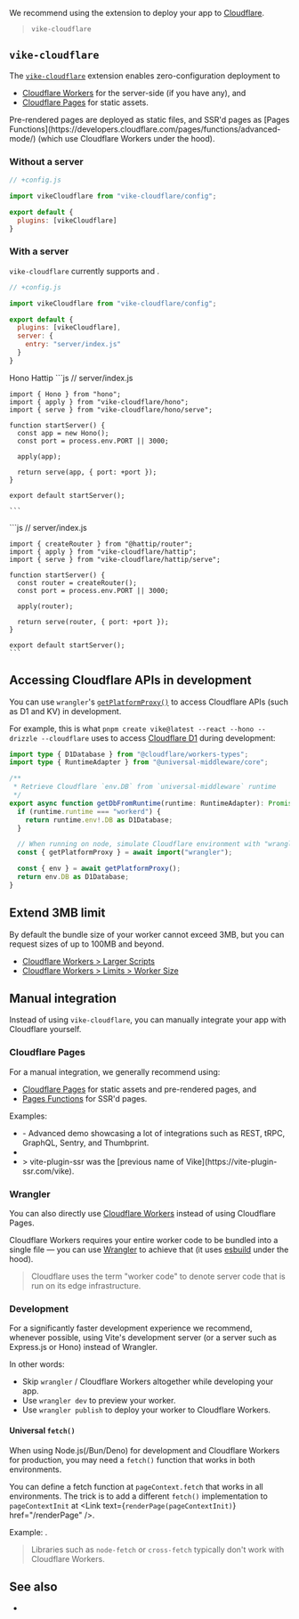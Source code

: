 
We recommend using the <Link href="#vike-cloudflare" /> extension to deploy your app to [Cloudflare](https://www.cloudflare.com).

> <UseScaffolder>`vike-cloudflare`</UseScaffolder>


## `vike-cloudflare`

The [`vike-cloudflare`](https://github.com/vikejs/vike-cloudflare) extension enables zero-configuration deployment to
 - [Cloudflare Workers](https://workers.cloudflare.com) for the server-side (if you have any), and
 - [Cloudflare Pages](https://pages.cloudflare.com) for static assets.

<Link href="/pre-rendering">Pre-rendered pages</Link> are deployed as static files, and <Link href="/ssr">SSR</Link>'d pages as [Pages Functions](https://developers.cloudflare.com/pages/functions/advanced-mode/) (which use Cloudflare Workers under the hood).

### Without a server

```js
// +config.js

import vikeCloudflare from "vike-cloudflare/config";

export default {
  plugins: [vikeCloudflare]
}
```

### With a server

`vike-cloudflare` currently supports <Link href="/hono" /> and <Link href="/hattip" />.

```js
// +config.js

import vikeCloudflare from "vike-cloudflare/config";

export default {
  plugins: [vikeCloudflare],
  server: {
    entry: "server/index.js"
  }
}
```

<Tabs>
  <TabList>
    <Tab>Hono</Tab>
    <Tab>Hattip</Tab>
  </TabList>

  <TabPanel>
    ```js
    // server/index.js

    import { Hono } from "hono";
    import { apply } from "vike-cloudflare/hono";
    import { serve } from "vike-cloudflare/hono/serve";

    function startServer() {
      const app = new Hono();
      const port = process.env.PORT || 3000;

      apply(app);

      return serve(app, { port: +port });
    }

    export default startServer();

    ```
  </TabPanel>
  <TabPanel>
    ```js
    // server/index.js

    import { createRouter } from "@hattip/router";
    import { apply } from "vike-cloudflare/hattip";
    import { serve } from "vike-cloudflare/hattip/serve";

    function startServer() {
      const router = createRouter();
      const port = process.env.PORT || 3000;

      apply(router);

      return serve(router, { port: +port });
    }

    export default startServer();
    ```
  </TabPanel>
</Tabs>


## Accessing Cloudflare APIs in development

You can use `wrangler`'s [`getPlatformProxy()`](https://developers.cloudflare.com/workers/wrangler/api/#getplatformproxy) to access Cloudflare APIs (such as D1 and KV) in development.

For example, this is what <Link href="/new">`pnpm create vike@latest --react --hono --drizzle --cloudflare`</Link> uses to access [Cloudflare D1](https://developers.cloudflare.com/d1/) during development:

```ts
import type { D1Database } from "@cloudflare/workers-types";
import type { RuntimeAdapter } from "@universal-middleware/core";

/**
 * Retrieve Cloudflare `env.DB` from `universal-middleware` runtime
 */
export async function getDbFromRuntime(runtime: RuntimeAdapter): Promise<D1Database> {
  if (runtime.runtime === "workerd") {
    return runtime.env!.DB as D1Database;
  }

  // When running on node, simulate Cloudflare environment with "wrangler"
  const { getPlatformProxy } = await import("wrangler");

  const { env } = await getPlatformProxy();
  return env.DB as D1Database;
}
```

## Extend 3MB limit

By default the bundle size of your worker cannot exceed 3MB, but you can request sizes of up to 100MB and beyond.
 - [Cloudflare Workers > Larger Scripts](https://www.cloudflare.com/larger-scripts-on-workers-early-access/)
 - [Cloudflare Workers > Limits > Worker Size](https://developers.cloudflare.com/workers/platform/limits/#worker-size)


## Manual integration

Instead of using `vike-cloudflare`, you can manually integrate your app with Cloudflare yourself.

### Cloudflare Pages

For a manual integration, we generally recommend using:
 - [Cloudflare Pages](https://developers.cloudflare.com/pages/) for static assets and <Link href="/pre-rendering">pre-rendered pages</Link>, and
 - [Pages Functions](https://developers.cloudflare.com/pages/platform/functions/) for <Link href="/ssr">SSR'd pages</Link>.

Examples:
 - <Example timestamp="2024.01" repo="travis-r6s/vike-cf-pages" /> - Advanced demo showcasing a lot of integrations such as REST, tRPC, GraphQL, Sentry, and Thumbprint.
 - <Example timestamp="2024.01" repo="osseonews/vike-app-cfp" />
 - <Example timestamp="2022.04" repo="Immortalin/vite-plugin-ssr-cloudflare-pages-demo" />
   > vite-plugin-ssr was the [previous name of Vike](https://vite-plugin-ssr.com/vike).

### Wrangler

You can also directly use [Cloudflare Workers](https://workers.cloudflare.com) instead of using Cloudflare Pages.

Cloudflare Workers requires your entire worker code to be bundled into a single file — you can use [Wrangler](https://github.com/cloudflare/workers-sdk) to achieve that (it uses [esbuild](https://esbuild.github.io/) under the hood).

> Cloudflare uses the term "worker code" to denote server code that is run on its edge infrastructure.

<Examples />

### Development

For a significantly faster development experience we recommend, whenever possible, using Vite's development server (or a server such as <Link href="/express">Express.js</Link> or <Link href="/hono">Hono</Link>) instead of Wrangler.

In other words:
 - Skip `wrangler` / Cloudflare Workers altogether while developing your app.
 - Use `wrangler dev` to preview your worker.
 - Use `wrangler publish` to deploy your worker to Cloudflare Workers.

<Examples />

#### Universal `fetch()`

When using Node.js(/Bun/Deno) for development and Cloudflare Workers for production, you may need a `fetch()` function that works in both environments.

You can define a fetch function at `pageContext.fetch` that works in all environments.
The trick is to add a different `fetch()` implementation to `pageContextInit` at <Link text={<code>renderPage(pageContextInit)</code>} href="/renderPage" />.

Example: <RepoLink path='/examples/cloudflare-workers-react-full#universal-fetch' />.

> Libraries such as `node-fetch` or `cross-fetch` typically don't work with Cloudflare Workers.


## See also

- <Link href="/cloudflare-pages" />
